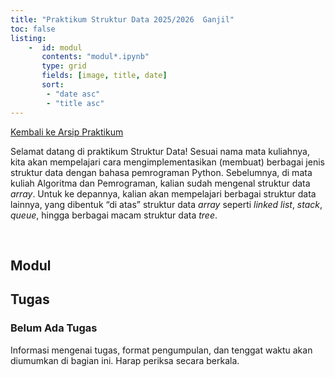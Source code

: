 ```yaml
---
title: "Praktikum Struktur Data 2025/2026  Ganjil"
toc: false
listing: 
    -  id: modul
       contents: "modul*.ipynb"
       type: grid
       fields: [image, title, date]
       sort:
        - "date asc"
        - "title asc"
---
```


<a href="../../../../semuahalaman/praktikum.qmd" class="btn btn-outline-primary mb-4">
<i class="fa-solid fa-arrow-left"></i> Kembali ke Arsip Praktikum
</a>

:::{.justify}
Selamat datang di praktikum Struktur Data! Sesuai nama mata kuliahnya, kita akan mempelajari cara mengimplementasikan (membuat) berbagai jenis struktur data dengan bahasa pemrograman Python. Sebelumnya, di mata kuliah Algoritma dan Pemrograman, kalian sudah mengenal struktur data *array*. Untuk ke depannya, kalian akan mempelajari berbagai struktur data lainnya, yang dibentuk "di atas" struktur data *array* seperti *linked list*, *stack*, *queue*, hingga berbagai macam struktur data *tree*.
:::

<br>

::: {.panel-tabset}

## Modul

:::{#modul}
:::

## Tugas

::: {.callout-warning}
### Belum Ada Tugas
Informasi mengenai tugas, format pengumpulan, dan tenggat waktu akan diumumkan di bagian ini. Harap periksa secara berkala.
:::

:::


